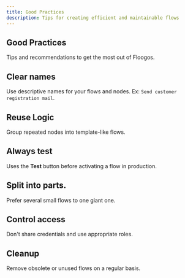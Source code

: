 ```yaml
---
title: Good Practices
description: Tips for creating efficient and maintainable flows
---
```



## Good Practices

Tips and recommendations to get the most out of Floogos.

## Clear names
Use descriptive names for your flows and nodes. Ex: `Send customer registration mail`.

## Reuse Logic
Group repeated nodes into template-like flows.

## Always test
Uses the **Test** button before activating a flow in production.

## Split into parts.
Prefer several small flows to one giant one.

## Control access
Don't share credentials and use appropriate roles.

## Cleanup
Remove obsolete or unused flows on a regular basis.